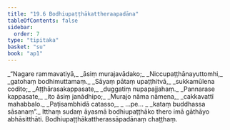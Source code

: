 ```yaml
---
title: "19.6 Bodhiupaṭṭhākattheraapadāna"
tableOfContents: false
sidebar:
  order: 7
type: "tipitaka"
basket: "su"
book: "ap1"
---
```



<DynamicBreadcrumb />

<Division number="30" book="ap1">

<Paragraph number="2620" type="verses" book="ap1">
_“Nagare rammavatiyā,_  
_āsiṃ murajavādako;_  
_Niccupaṭṭhānayuttomhi,_  
_gatohaṃ bodhimuttamaṃ._  

</Paragraph>

</Division>
<Division number="31" book="ap1">

<Paragraph number="2621" type="verses" book="ap1">
_Sāyaṃ pātaṃ upaṭṭhitvā,_  
_sukkamūlena codito;_  
_Aṭṭhārasakappasate,_  
_duggatiṃ nupapajjahaṃ._  

</Paragraph>

</Division>
<Division number="32" book="ap1">

<Paragraph number="2622" type="verses" book="ap1">
_Pannarase kappasate,_  
_ito āsiṃ janādhipo;_  
_Murajo nāma nāmena,_  
_cakkavattī mahabbalo._  

</Paragraph>

</Division>
<Division number="33" book="ap1">

<Paragraph number="2623" type="verses" book="ap1">
_Paṭisambhidā catasso,_  
_ …pe… _  
_kataṃ buddhassa sāsanaṃ”._  

</Paragraph>

<Paragraph number="2624" book="ap1">
Itthaṃ sudaṃ āyasmā bodhiupaṭṭhāko thero imā gāthāyo abhāsitthāti.

</Paragraph>
</Division>

<Paragraph number="2625" type="center" book="ap1">
Bodhiupaṭṭhākattherassāpadānaṃ chaṭṭhaṃ.
</Paragraph>
